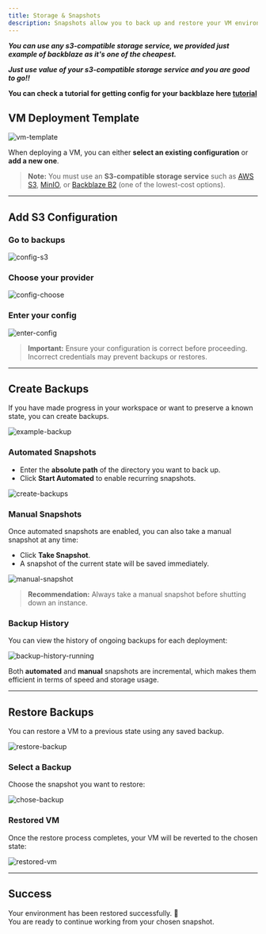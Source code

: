 ```yaml
---
title: Storage & Snapshots
description: Snapshots allow you to back up and restore your VM environments quickly and reliably. This section explains how to configure S3-compatible storage, create backups, and restore snapshots.
---
```


***You can use any s3-compatible storage service, we provided just example of backblaze as it's one of the cheapest.***

***Just use value of your s3-compatible storage service and you are good to go!!***

**You can check a tutorial for getting config for your backblaze here [tutorial](../backups/backblaze-setup)**

## VM Deployment Template

![vm-template](/snapshots/vm_temp.png)

When deploying a VM, you can either **select an existing configuration** or **add a new one**.

> **Note:** You must use an **S3-compatible storage service** such as [AWS S3](https://aws.amazon.com/s3/), [MinIO](https://min.io/), or [Backblaze B2](https://www.backblaze.com/b2/cloud-storage.html) (one of the lowest-cost options).

---

## Add S3 Configuration

### Go to backups

![config-s3](/snapshots/gotobackups.png)

### Choose your provider

![config-choose](/snapshots/choose_config.png)

### Enter your config

![enter-config](/snapshots/config_enter.png)

> **Important:** Ensure your configuration is correct before proceeding. Incorrect credentials may prevent backups or restores.

---

## Create Backups


If you have made progress in your workspace or want to preserve a known state, you can create backups.

![example-backup](/snapshots/example_backup.png)

### Automated Snapshots

- Enter the **absolute path** of the directory you want to back up.  
- Click **Start Automated** to enable recurring snapshots.

![create-backups](/snapshots/create_backups.png)

### Manual Snapshots

Once automated snapshots are enabled, you can also take a manual snapshot at any time:  

- Click **Take Snapshot**.  
- A snapshot of the current state will be saved immediately.  

![manual-snapshot](/snapshots/snapshot_mannual.png)

> **Recommendation:** Always take a manual snapshot before shutting down an instance.

### Backup History

You can view the history of ongoing backups for each deployment:

![backup-history-running](/snapshots/backup_history_running.png)

Both **automated** and **manual** snapshots are incremental, which makes them efficient in terms of speed and storage usage.

---

## Restore Backups

You can restore a VM to a previous state using any saved backup.

![restore-backup](/snapshots/restore_backups.png)

### Select a Backup

Choose the snapshot you want to restore:

![chose-backup](/snapshots/chose_backup.png)

### Restored VM

Once the restore process completes, your VM will be reverted to the chosen state:

![restored-vm](/snapshots/restored_vm.png)

---

## Success

Your environment has been restored successfully. 🎉  
You are ready to continue working from your chosen snapshot.